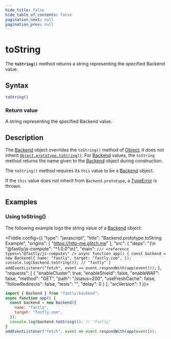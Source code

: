 ```yaml
---
hide_title: false
hide_table_of_contents: false
pagination_next: null
pagination_prev: null
---
```


# toString

The **`toString()`** method returns a string representing the specified Backend value.

## Syntax

```js
toString()
```

### Return value

A string representing the specified Backend value.

## Description

The [Backend](../Backend.mdx) object overrides the `toString()` method of [Object](../../../globals//Object/Object.mdx); it does not inherit
[`Object.prototype.toString()`](../../../globals/Object/prototype/toString.mdx). For [Backend](../Backend.mdx) values, the `toString` method returns the name given to the [Backend](../Backend.mdx) object during construction.

The `toString()` method requires its `this` value to be a [Backend](../Backend.mdx) object.

If the `this` value does not inherit from `Backend.prototype`, a [TypeError](../../../globals/TypeError/TypeError.mdx) is thrown.

## Examples

### Using toString()

The following example logs the string value of a [Backend](../Backend.mdx) object:

<Fiddle config={{
  "type": "javascript",
  "title": "Backend.prototype.toString Example",
  "origins": [
    "https://http-me.glitch.me"
  ],
  "src": {
    "deps": "{\n  \"@fastly/js-compute\": \"^1.0.0\"\n}",
    "main": `
/// <reference types=\"@fastly/js-compute\" />
async function app() {
  const backend = new Backend({
    name: "fastly",
    target: "fastly.com",
  });
  console.log(backend.toString()); // "fastly"
}
addEventListener("fetch", event => event.respondWith(app(event)));
`
  },
  "requests": [
    {
      "enableCluster": true,
      "enableShield": false,
      "enableWAF": false,
      "method": "GET",
      "path": "/status=200",
      "useFreshCache": false,
      "followRedirects": false,
      "tests": "",
      "delay": 0
    }
  ],
  "srcVersion": 1
}}>

```js
import { Backend } from "fastly:backend";
async function app() {
  const backend = new Backend({
    name: "fastly",
    target: "fastly.com",
  });
  console.log(backend.toString()); // "fastly"
}
addEventListener("fetch", event => event.respondWith(app(event)));
```

</Fiddle>